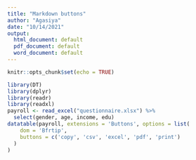 ---
title: "Markdown buttons"
author: "Agasiya"
date: "10/14/2021"
output:
  html_document: default
  pdf_document: default
  word_document: default
---

```{r setup, include=FALSE}
knitr::opts_chunk$set(echo = TRUE)
```

```{r}
library(DT)
library(dplyr)
library(readr)
library(readxl)
payroll <- read_excel("questionnaire.xlsx") %>% 
  select(gender, age, income, edu)
datatable(payroll, extensions = 'Buttons', options = list(
    dom = 'Bfrtip',
    buttons = c('copy', 'csv', 'excel', 'pdf', 'print')
  )
)
```
